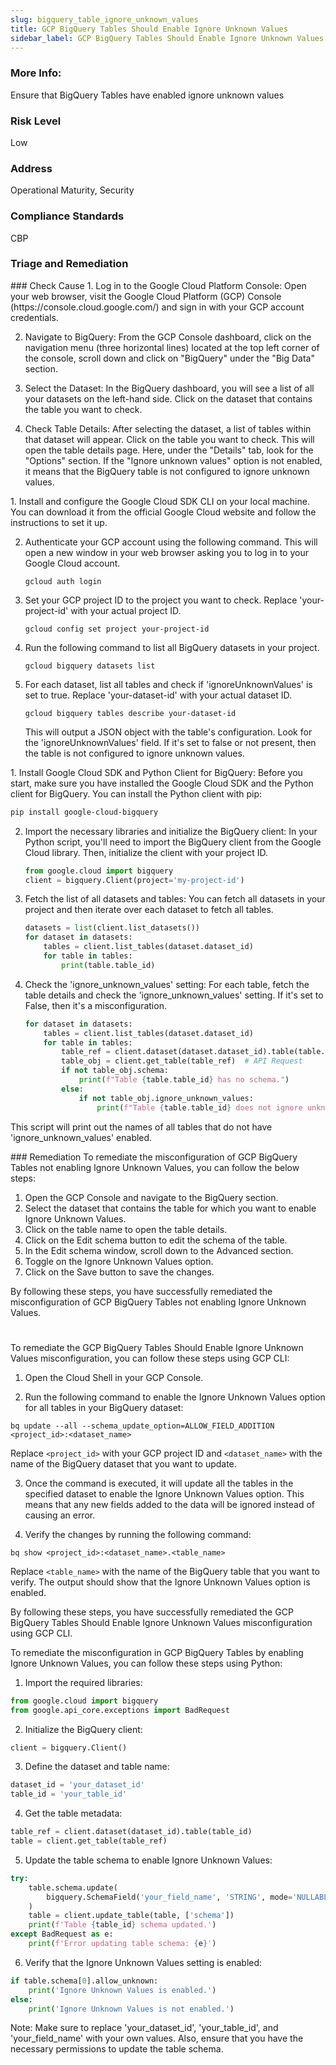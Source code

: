 ```yaml
---
slug: bigquery_table_ignore_unknown_values
title: GCP BigQuery Tables Should Enable Ignore Unknown Values
sidebar_label: GCP BigQuery Tables Should Enable Ignore Unknown Values
---
```


### More Info:

Ensure that BigQuery Tables have enabled ignore unknown values

### Risk Level

Low

### Address

Operational Maturity, Security

### Compliance Standards

CBP

### Triage and Remediation
<Tabs>

<Tab title='Cause'>
### Check Cause
<AccordionGroup>
<Accordion title='Using Console' defaultOpen='true'>
1. Log in to the Google Cloud Platform Console: Open your web browser, visit the Google Cloud Platform (GCP) Console (https://console.cloud.google.com/) and sign in with your GCP account credentials.

2. Navigate to BigQuery: From the GCP Console dashboard, click on the navigation menu (three horizontal lines) located at the top left corner of the console, scroll down and click on "BigQuery" under the "Big Data" section.

3. Select the Dataset: In the BigQuery dashboard, you will see a list of all your datasets on the left-hand side. Click on the dataset that contains the table you want to check.

4. Check Table Details: After selecting the dataset, a list of tables within that dataset will appear. Click on the table you want to check. This will open the table details page. Here, under the "Details" tab, look for the "Options" section. If the "Ignore unknown values" option is not enabled, it means that the BigQuery table is not configured to ignore unknown values.
</Accordion>

<Accordion title='Using CLI'>
1. Install and configure the Google Cloud SDK CLI on your local machine. You can download it from the official Google Cloud website and follow the instructions to set it up.

2. Authenticate your GCP account using the following command. This will open a new window in your web browser asking you to log in to your Google Cloud account.
   ```
   gcloud auth login
   ```

3. Set your GCP project ID to the project you want to check. Replace 'your-project-id' with your actual project ID.
   ```
   gcloud config set project your-project-id
   ```

4. Run the following command to list all BigQuery datasets in your project.
   ```
   gcloud bigquery datasets list
   ```

5. For each dataset, list all tables and check if 'ignoreUnknownValues' is set to true. Replace 'your-dataset-id' with your actual dataset ID.
   ```
   gcloud bigquery tables describe your-dataset-id
   ```
   This will output a JSON object with the table's configuration. Look for the 'ignoreUnknownValues' field. If it's set to false or not present, then the table is not configured to ignore unknown values.
</Accordion>

<Accordion title='Using Python'>
1. Install Google Cloud SDK and Python Client for BigQuery: Before you start, make sure you have installed the Google Cloud SDK and the Python client for BigQuery. You can install the Python client with pip:

   ```bash
   pip install google-cloud-bigquery
   ```

2. Import the necessary libraries and initialize the BigQuery client: In your Python script, you'll need to import the BigQuery client from the Google Cloud library. Then, initialize the client with your project ID.

   ```python
   from google.cloud import bigquery
   client = bigquery.Client(project='my-project-id')
   ```

3. Fetch the list of all datasets and tables: You can fetch all datasets in your project and then iterate over each dataset to fetch all tables.

   ```python
   datasets = list(client.list_datasets())
   for dataset in datasets:
       tables = client.list_tables(dataset.dataset_id)
       for table in tables:
           print(table.table_id)
   ```

4. Check the 'ignore_unknown_values' setting: For each table, fetch the table details and check the 'ignore_unknown_values' setting. If it's set to False, then it's a misconfiguration.

   ```python
   for dataset in datasets:
       tables = client.list_tables(dataset.dataset_id)
       for table in tables:
           table_ref = client.dataset(dataset.dataset_id).table(table.table_id)
           table_obj = client.get_table(table_ref)  # API Request
           if not table_obj.schema:
               print(f"Table {table.table_id} has no schema.")
           else:
               if not table_obj.ignore_unknown_values:
                   print(f"Table {table.table_id} does not ignore unknown values.")
   ```

This script will print out the names of all tables that do not have 'ignore_unknown_values' enabled.
</Accordion>

</AccordionGroup>
</Tab>

<Tab title='Remediation'>
### Remediation

<AccordionGroup>
<Accordion title='Using Console' defaultOpen='true'>
To remediate the misconfiguration of GCP BigQuery Tables not enabling Ignore Unknown Values, you can follow the below steps:

1. Open the GCP Console and navigate to the BigQuery section.
2. Select the dataset that contains the table for which you want to enable Ignore Unknown Values.
3. Click on the table name to open the table details.
4. Click on the Edit schema button to edit the schema of the table.
5. In the Edit schema window, scroll down to the Advanced section.
6. Toggle on the Ignore Unknown Values option.
7. Click on the Save button to save the changes.

By following these steps, you have successfully remediated the misconfiguration of GCP BigQuery Tables not enabling Ignore Unknown Values.

#
</Accordion>

<Accordion title='Using CLI'>
To remediate the GCP BigQuery Tables Should Enable Ignore Unknown Values misconfiguration, you can follow these steps using GCP CLI:

1. Open the Cloud Shell in your GCP Console.

2. Run the following command to enable the Ignore Unknown Values option for all tables in your BigQuery dataset:

```
bq update --all --schema_update_option=ALLOW_FIELD_ADDITION <project_id>:<dataset_name>
```

Replace `<project_id>` with your GCP project ID and `<dataset_name>` with the name of the BigQuery dataset that you want to update.

3. Once the command is executed, it will update all the tables in the specified dataset to enable the Ignore Unknown Values option. This means that any new fields added to the data will be ignored instead of causing an error.

4. Verify the changes by running the following command:

```
bq show <project_id>:<dataset_name>.<table_name>
```

Replace `<table_name>` with the name of the BigQuery table that you want to verify. The output should show that the Ignore Unknown Values option is enabled.

By following these steps, you have successfully remediated the GCP BigQuery Tables Should Enable Ignore Unknown Values misconfiguration using GCP CLI.
</Accordion>

<Accordion title='Using Python'>
To remediate the misconfiguration in GCP BigQuery Tables by enabling Ignore Unknown Values, you can follow these steps using Python:

1. Import the required libraries:

```python
from google.cloud import bigquery
from google.api_core.exceptions import BadRequest
```

2. Initialize the BigQuery client:

```python
client = bigquery.Client()
```

3. Define the dataset and table name:

```python
dataset_id = 'your_dataset_id'
table_id = 'your_table_id'
```

4. Get the table metadata:

```python
table_ref = client.dataset(dataset_id).table(table_id)
table = client.get_table(table_ref)
```

5. Update the table schema to enable Ignore Unknown Values:

```python
try:
    table.schema.update(
        bigquery.SchemaField('your_field_name', 'STRING', mode='NULLABLE', allow_unknown=True)
    )
    table = client.update_table(table, ['schema'])
    print(f'Table {table_id} schema updated.')
except BadRequest as e:
    print(f'Error updating table schema: {e}')
```

6. Verify that the Ignore Unknown Values setting is enabled:

```python
if table.schema[0].allow_unknown:
    print('Ignore Unknown Values is enabled.')
else:
    print('Ignore Unknown Values is not enabled.')
```

Note: Make sure to replace 'your_dataset_id', 'your_table_id', and 'your_field_name' with your own values. Also, ensure that you have the necessary permissions to update the table schema.
</Accordion>

</AccordionGroup>
</Tab>
</Tabs>

